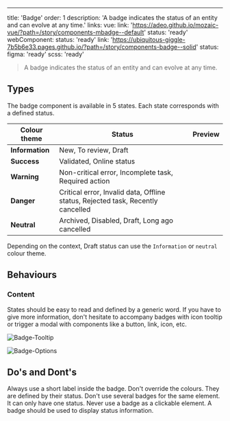 ---
title: 'Badge'
order: 1
description: 'A badge indicates the status of an entity and can evolve at any time.'
links:
  vue:
    link: 'https://adeo.github.io/mozaic-vue/?path=/story/components-mbadge--default'
    status: 'ready'
  webComponent:
    status: 'ready'
    link: 'https://ubiquitous-giggle-7b5b6e33.pages.github.io/?path=/story/components-badge--solid'
status:
  figma: 'ready'
  scss: 'ready'

> A badge indicates the status of an entity and can evolve at any time.

<Preview path="basic" nude />

## Types

The badge component is available in 5 states. Each state corresponds with a defined status.

| Colour theme    | Status                                                                          | Preview                               |
| --------------- | ------------------------------------------------------------------------------- | ------------------------------------- |
| **Information** | New, To review, Draft                                                           | <Preview path="badge-info" nude />    |
| **Success**     | Validated, Online status                                                        | <Preview path="badge-success" nude /> |
| **Warning**     | Non-critical error, Incomplete task, Required action                            | <Preview path="badge-warning" nude /> |
| **Danger**      | Critical error, Invalid data, Offline status, Rejected task, Recently cancelled | <Preview path="badge-danger" nude />  |
| **Neutral**     | Archived, Disabled, Draft, Long ago cancelled                                   | <Preview path="badge-neutral" nude /> |

<Highlight theme="tips" title="Good to know">

Depending on the context, Draft status can use the `Information` or `neutral` colour theme.

</Highlight>

## Behaviours

### Content

States should be easy to read and defined by a generic word. If you have to give more information, don't hesitate to accompany badges with icon tooltip or trigger a modal with components like a button, link, icon, etc.

![Badge-Tooltip](Badge-Tooltip.png)

![Badge-Options](Badge-Options.png)

## Do's and Dont's

<HintItem>Always use a short label inside the badge.</HintItem>
<HintItem dont>
  Don't override the colours. They are defined by their status.
</HintItem>
<HintItem dont>
  Don't use several badges for the same element. It can only have one status.
</HintItem>
<HintItem dont>
  Never use a badge as a clickable element. A badge should be used to display
  status information.
</HintItem>
